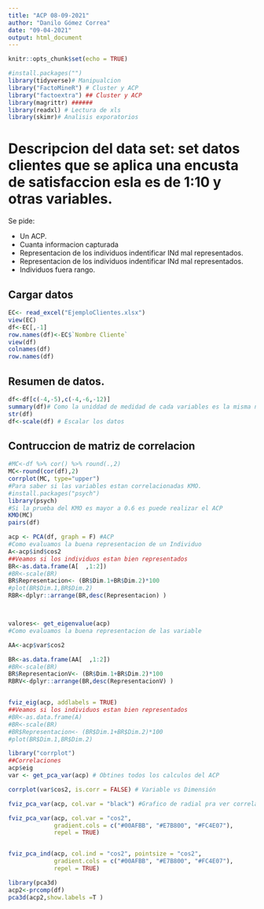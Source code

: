---
title: "ACP 08-09-2021"
author: "Danilo Gómez Correa"
date: "09-04-2021"
output: html_document
---

```{r setup, include=FALSE}
knitr::opts_chunk$set(echo = TRUE)
```

```{r}
#install.packages("")
library(tidyverse)# Manipualcion
library("FactoMineR") # Cluster y ACP
library("factoextra") ## Cluster y ACP
library(magrittr) ######
library(readxl) # Lectura de xls
library(skimr)# Analisis exporatorios
```


# Descripcion del data set:  set datos clientes que se aplica una encusta de satisfaccion esla es de 1:10 y otras variables.

Se pide:

- Un ACP.
- Cuanta informacion capturada
- Representacion de los individuos indentificar INd mal representados.
- Representacion de los individuos indentificar INd mal representados.
- Individuos fuera rango.





## Cargar datos

```{r}
EC<- read_excel("EjemploClientes.xlsx")
view(EC)
df<-EC[,-1]
row.names(df)<-EC$`Nombre Cliente`
view(df)
colnames(df)
row.names(df)
```

## Resumen de datos.

```{r}

df<-df[c(-4,-5),c(-4,-6,-12)]
summary(df)# Como la uniddad de medidad de cada variables es la misma no es necesario scalar o estandarizar, pero cuando las variables no tengan las mismas unidades de medida si es necesario estandarizar.
str(df)
df<-scale(df) # Escalar los datos
```

## Contruccion de matriz de correlacion

```{r}

#MC<-df %>% cor() %>% round(.,2)
MC<-round(cor(df),2)
corrplot(MC, type="upper")
#Para saber si las variables estan correlacionadas KMO.
#install.packages("psych")
library(psych)
#Si la prueba del KMO es mayor a 0.6 es puede realizar el ACP
KMO(MC)
pairs(df)
```








```{r}
acp <- PCA(df, graph = F) #ACP
#Como evaluamos la buena representacion de un Individuo
A<-acp$ind$cos2
##Veamos si los individuos estan bien representados
BR<-as.data.frame(A[  ,1:2])
#BR<-scale(BR)
BR$Representacion<- (BR$Dim.1+BR$Dim.2)*100
#plot(BR$Dim.1,BR$Dim.2)
RBR<-dplyr::arrange(BR,desc(Representacion) )



valores<- get_eigenvalue(acp)
#Como evaluamos la buena representacion de las variable

AA<-acp$var$cos2

BR<-as.data.frame(AA[  ,1:2])
#BR<-scale(BR)
BR$RepresentacionV<- (BR$Dim.1+BR$Dim.2)*100
RBRV<-dplyr::arrange(BR,desc(RepresentacionV) )


fviz_eig(acp, addlabels = TRUE)
##Veamos si los individuos estan bien representados
#BR<-as.data.frame(A)
#BR<-scale(BR)
#BR$Representacion<- (BR$Dim.1+BR$Dim.2)*100
#plot(BR$Dim.1,BR$Dim.2)
```


```{r}
library("corrplot")
##Correlaciones
acp$eig
var <- get_pca_var(acp) # Obtines todos los calculos del ACP

corrplot(var$cos2, is.corr = FALSE) # Variable vs Dimensión

fviz_pca_var(acp, col.var = "black") #Grafico de radial pra ver correlaciones

fviz_pca_var(acp, col.var = "cos2",
             gradient.cols = c("#00AFBB", "#E7B800", "#FC4E07"), 
             repel = TRUE)


fviz_pca_ind(acp, col.ind = "cos2", pointsize = "cos2",
             gradient.cols = c("#00AFBB", "#E7B800", "#FC4E07"),
             repel = TRUE) 


```

```{r}
library(pca3d)
acp2<-prcomp(df)
pca3d(acp2,show.labels =T )


```




